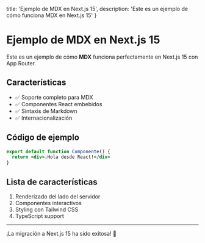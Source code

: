   title: 'Ejemplo de MDX en Next.js 15',
  description: 'Este es un ejemplo de cómo funciona MDX en Next.js 15'
}

# Ejemplo de MDX en Next.js 15

Este es un ejemplo de cómo **MDX** funciona perfectamente en Next.js 15 con App Router.

## Características

- ✅ Soporte completo para MDX
- ✅ Componentes React embebidos
- ✅ Sintaxis de Markdown
- ✅ Internacionalización

## Código de ejemplo

```jsx
export default function Componente() {
  return <div>¡Hola desde React!</div>
}
```

## Lista de características

1. Renderizado del lado del servidor
2. Componentes interactivos
3. Styling con Tailwind CSS
4. TypeScript support

---

¡La migración a Next.js 15 ha sido exitosa! 🎉
